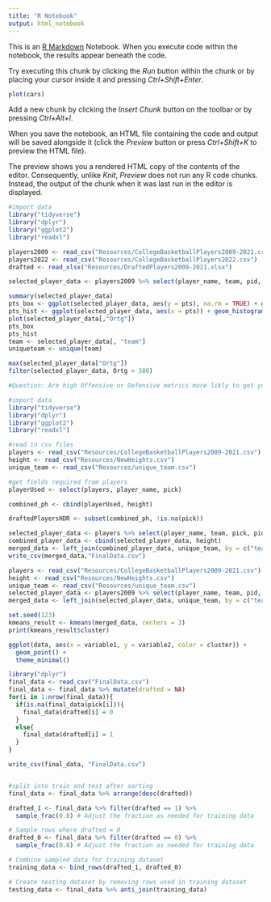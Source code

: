 ```yaml
---
title: "R Notebook"
output: html_notebook
---
```


This is an [R Markdown](http://rmarkdown.rstudio.com) Notebook. When you execute code within the notebook, the results appear beneath the code. 

Try executing this chunk by clicking the *Run* button within the chunk or by placing your cursor inside it and pressing *Ctrl+Shift+Enter*. 

```r
plot(cars)
```

Add a new chunk by clicking the *Insert Chunk* button on the toolbar or by pressing *Ctrl+Alt+I*.

When you save the notebook, an HTML file containing the code and output will be saved alongside it (click the *Preview* button or press *Ctrl+Shift+K* to preview the HTML file).

The preview shows you a rendered HTML copy of the contents of the editor. Consequently, unlike *Knit*, *Preview* does not run any R code chunks. Instead, the output of the chunk when it was last run in the editor is displayed.
```r
#import data 
library("tidyverse") 
library("dplyr")
library("ggplot2")
library("readxl")

players2009 <- read_csv("Resources/CollegeBasketballPlayers2009-2021.csv")
players2022 <- read_csv("Resources/CollegeBasketballPlayers2022.csv")
drafted <- read_xlsx("Resources/DraftedPlayers2009-2021.xlsx")

selected_player_data <- players2009 %>% select(player_name, team, pid, ht, pts, ast, stl, blk, treb, Ortg, drtg, year)

summary(selected_player_data)
pts_box <- ggplot(selected_player_data, aes(y = pts), na.rm = TRUE) + geom_boxplot(fill = '#69b3a2', color='black', alpha = 1) + labs(title = "Boxplot of PTS")
pts_hist <- ggplot(selected_player_data, aes(x = pts)) + geom_histogram(binwidth = 1, fill = "yellow", color = "black") + labs(title = "Distribution of PTS", x = "PTS")
plot(selected_player_data[,"Ortg"])
pts_box
pts_hist
team <- selected_player_data[, "team"]
uniqueteam <- unique(team)

max(selected_player_data["Ortg"])
filter(selected_player_data, Ortg > 380)


```

```r
#Question: Are high Offensive or Defensive metrics more likly to get you drafted?

#import data 
library("tidyverse") 
library("dplyr")
library("ggplot2")
library("readxl")

#read in csv files
players <- read_csv("Resources/CollegeBasketballPlayers2009-2021.csv")
height <- read_csv("Resources/NewHeights.csv")
unique_team <- read_csv("Resources/unique_team.csv")

#get fields required from players
playerUsed <- select(players, player_name, pick)

combined_ph <- cbind(playerUsed, height)

draftedPlayersHDR <- subset(combined_ph, !is.na(pick))

selected_player_data <- players %>% select(player_name, team, pick, pid, pts, ast, stl, blk, treb, Ortg, drtg, year)
combined_player_data <- cbind(selected_player_data, height)
merged_data <- left_join(combined_player_data, unique_team, by = c("team" = "team"))
write_csv(merged_data,"FinalData.csv")


```




```r
players <- read_csv("Resources/CollegeBasketballPlayers2009-2021.csv")
height <- read_csv("Resources/NewHeights.csv")
unique_team <- read_csv("Resources/unique_team.csv")
selected_player_data <- players2009 %>% select(player_name, team, pid, ht, pts, ast, stl, blk, treb, Ortg, drtg, year)
merged_data <- left_join(selected_player_data, unique_team, by = c("team" = "team"))

set.seed(123) 
kmeans_result <- kmeans(merged_data, centers = 3)
print(kmeans_result$cluster)

ggplot(data, aes(x = variable1, y = variable2, color = cluster)) + 
  geom_point() +
  theme_minimal()
```

```r
library("dplyr")
final_data <- read_csv("FinalData.csv")
final_data <- final_data %>% mutate(drafted = NA)
for(i in 1:nrow(final_data)){
  if(is.na(final_data$pick[i])){
    final_data$drafted[i] = 0
  }
  else{
    final_data$drafted[i] = 1
  }
}

write_csv(final_data, "FinalData.csv")


#split into train and test after sorting
final_data <- final_data %>% arrange(desc(drafted))

drafted_1 <- final_data %>% filter(drafted == 1) %>%
  sample_frac(0.8) # Adjust the fraction as needed for training data

# Sample rows where drafted = 0
drafted_0 <- final_data %>% filter(drafted == 0) %>%
  sample_frac(0.8) # Adjust the fraction as needed for training data

# Combine sampled data for training dataset
training_data <- bind_rows(drafted_1, drafted_0)

# Create testing dataset by removing rows used in training dataset
testing_data <- final_data %>% anti_join(training_data)


```


